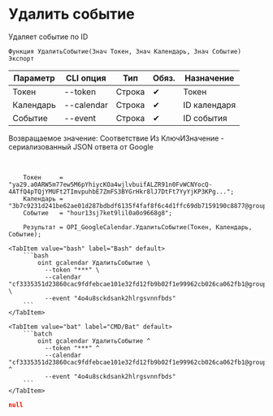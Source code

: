 ﻿---
sidebar_position: 7
---


# Удалить событие
 Удаляет событие по ID



`Функция УдалитьСобытие(Знач Токен, Знач Календарь, Знач Событие) Экспорт`

  | Параметр | CLI опция | Тип | Обяз. | Назначение |
  |-|-|-|-|-|
  | Токен | --token | Строка | &#x2714; | Токен |
  | Календарь | --calendar | Строка | &#x2714; | ID календаря |
  | Событие | --event | Строка | &#x2714; | ID события |

  
  Возвращаемое значение:   Соответствие Из КлючИЗначение - сериализованный JSON ответа от Google

<br/>




```bsl title="Пример использования для 1С:Предприятие/OneScript"
    Токен     = "ya29.a0ARW5m77ew5M6pYhiycKOa4wjlvbuifALZR91n0FvWCNYocQ-4ATfQ4pTQjYMUFt2TImvpuhbE7ZmFS3BYGrHkr8lJ7DtFt7YyYjKP3KPg...";
    Календарь = "3b7c9231d241be62ae01d287bdbdf6135f4faf8f6c4d1ffc69db7159190c8877@group.calendar.google.com";
    Событие   = "hour13sj7ket9lil0a0o9668g8";

    Результат = OPI_GoogleCalendar.УдалитьСобытие(Токен, Календарь, Событие);
```
    

 <Tabs>
  
    <TabItem value="bash" label="Bash" default>
        ```bash
            oint gcalendar УдалитьСобытие \
              --token "***" \
              --calendar "cf3335351d23860cac9fdfebcae101e32fd12fb9b02f1e99962cb026ca062fb1@group.calendar.google.com" \
              --event "4o4u8sckdsank2hlrgsvnnfbds"
        ```
    </TabItem>
  
    <TabItem value="bat" label="CMD/Bat" default>
        ```batch
            oint gcalendar УдалитьСобытие ^
              --token "***" ^
              --calendar "cf3335351d23860cac9fdfebcae101e32fd12fb9b02f1e99962cb026ca062fb1@group.calendar.google.com" ^
              --event "4o4u8sckdsank2hlrgsvnnfbds"
        ```
    </TabItem>
</Tabs>


```json title="Результат"
null
```
